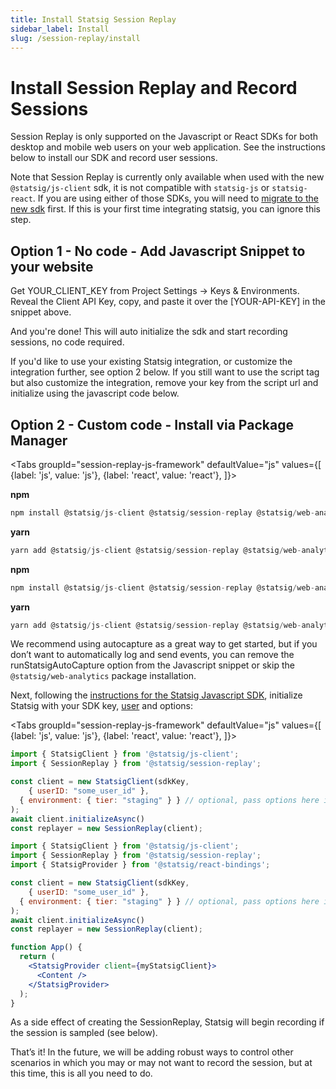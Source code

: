 ```yaml
---
title: Install Statsig Session Replay
sidebar_label: Install
slug: /session-replay/install
---
```

# Install Session Replay and Record Sessions


Session Replay is only supported on the Javascript or React SDKs for both desktop and mobile web users on your web application. See the instructions below to install our SDK and record user sessions.

Note that Session Replay is currently only available when used with the new `@statsig/js-client` sdk, it is not compatible with `statsig-js` or `statsig-react`.  If you are using either of those SDKs, you will need to [migrate to the new sdk](/client/javascript-sdk/migrating-from-statsig-js) first.  If this is your first time integrating statsig, you can ignore this step.

## Option 1 - No code - Add Javascript Snippet to your website

<GitHubEmbed url="https://raw.githubusercontent.com/statsig-io/js-client-monorepo/main/samples/react/src/samples/precomputed-client/sample-precomp-simple-script-tag.tsx" />

Get YOUR_CLIENT_KEY from Project Settings -> Keys & Environments. Reveal the Client API Key, copy, and paste it over the [YOUR-API-KEY] in the snippet above.

And you're done!  This will auto initialize the sdk and start recording sessions, no code required.

If you'd like to use your existing Statsig integration, or customize the integration further, see option 2 below.  If you still want to use the script tag but also customize the integration, remove your key from the script url and initialize using the javascript code below.

## Option 2 - Custom code - Install via Package Manager

<Tabs
  groupId="session-replay-js-framework"
  defaultValue="js"
  values={[
    {label: 'js', value: 'js'},
    {label: 'react', value: 'react'},
  ]}>
  <TabItem value="js">

**npm**

```jsx
npm install @statsig/js-client @statsig/session-replay @statsig/web-analytics
```

**yarn**

```jsx
yarn add @statsig/js-client @statsig/session-replay @statsig/web-analytics
```

  </TabItem>
  <TabItem value="react">

**npm**

```jsx
npm install @statsig/js-client @statsig/session-replay @statsig/web-analytics @statsig/react-bindings
```

**yarn**

```jsx
yarn add @statsig/js-client @statsig/session-replay @statsig/web-analytics @statsig/react-bindings
```

  </TabItem>
</Tabs>

We recommend using autocapture as a great way to get started, but if you don’t want to automatically log and send events, you can remove the runStatsigAutoCapture option from the Javascript snippet or skip the `@statsig/web-analytics` package installation.

Next, following the [instructions for the Statsig Javascript SDK](https://docs.statsig.com/client/javascript-sdk), initialize Statsig with your SDK key, [user](https://docs.statsig.com/client/concepts/user) and options:

<Tabs
  groupId="session-replay-js-framework"
  defaultValue="js"
  values={[
    {label: 'js', value: 'js'},
    {label: 'react', value: 'react'},
  ]}>
  <TabItem value="js">

```jsx
import { StatsigClient } from '@statsig/js-client';
import { SessionReplay } from '@statsig/session-replay';

const client = new StatsigClient(sdkKey,
	{ userID: "some_user_id" },
  { environment: { tier: "staging" } } // optional, pass options here if needed
);
await client.initializeAsync()
const replayer = new SessionReplay(client);
```

  </TabItem>
  <TabItem value="react">

```jsx
import { StatsigClient } from '@statsig/js-client';
import { SessionReplay } from '@statsig/session-replay';
import { StatsigProvider } from '@statsig/react-bindings';

const client = new StatsigClient(sdkKey,
	{ userID: "some_user_id" },
  { environment: { tier: "staging" } } // optional, pass options here if needed
);
await client.initializeAsync()
const replayer = new SessionReplay(client);

function App() {
  return (
    <StatsigProvider client={myStatsigClient}>
      <Content />
    </StatsigProvider>
  );
}
```

  </TabItem>
</Tabs>


As a side effect of creating the SessionReplay, Statsig will begin recording if the session is sampled (see below). 

That’s it! In the future, we will be adding robust ways to control other scenarios in which you may or may not want to record the session, but at this time, this is all you need to do.
